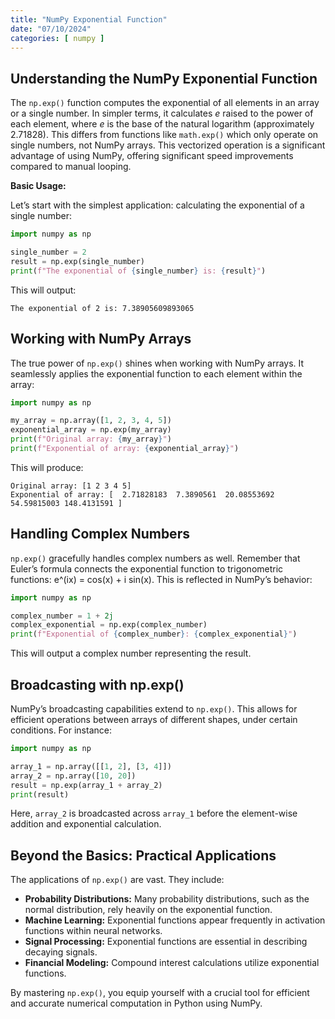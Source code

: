 ```yaml
---
title: "NumPy Exponential Function"
date: "07/10/2024"
categories: [ numpy ]
---
```


## Understanding the NumPy Exponential Function

The `np.exp()` function computes the exponential of all elements in an array or a single number. In simpler terms, it calculates *e* raised to the power of each element, where *e* is the base of the natural logarithm (approximately 2.71828).  This differs from functions like `math.exp()` which only operate on single numbers, not NumPy arrays.  This vectorized operation is a significant advantage of using NumPy, offering significant speed improvements compared to manual looping.

**Basic Usage:**

Let's start with the simplest application: calculating the exponential of a single number:

```python
import numpy as np

single_number = 2
result = np.exp(single_number)
print(f"The exponential of {single_number} is: {result}")
```

This will output:

```
The exponential of 2 is: 7.38905609893065
```

## Working with NumPy Arrays

The true power of `np.exp()` shines when working with NumPy arrays. It seamlessly applies the exponential function to each element within the array:

```python
import numpy as np

my_array = np.array([1, 2, 3, 4, 5])
exponential_array = np.exp(my_array)
print(f"Original array: {my_array}")
print(f"Exponential of array: {exponential_array}")
```

This will produce:

```
Original array: [1 2 3 4 5]
Exponential of array: [  2.71828183  7.3890561  20.08553692  54.59815003 148.4131591 ]
```

## Handling Complex Numbers

`np.exp()` gracefully handles complex numbers as well.  Remember that Euler's formula connects the exponential function to trigonometric functions:  e^(ix) = cos(x) + i sin(x). This is reflected in NumPy's behavior:

```python
import numpy as np

complex_number = 1 + 2j
complex_exponential = np.exp(complex_number)
print(f"Exponential of {complex_number}: {complex_exponential}")
```

This will output a complex number representing the result.

##  Broadcasting with np.exp()

NumPy's broadcasting capabilities extend to `np.exp()`. This allows for efficient operations between arrays of different shapes, under certain conditions.  For instance:


```python
import numpy as np

array_1 = np.array([[1, 2], [3, 4]])
array_2 = np.array([10, 20])
result = np.exp(array_1 + array_2)
print(result)
```

Here, `array_2` is broadcasted across `array_1` before the element-wise addition and exponential calculation.


##  Beyond the Basics:  Practical Applications


The applications of `np.exp()` are vast. They include:

* **Probability Distributions:**  Many probability distributions, such as the normal distribution, rely heavily on the exponential function.
* **Machine Learning:**  Exponential functions appear frequently in activation functions within neural networks.
* **Signal Processing:**  Exponential functions are essential in describing decaying signals.
* **Financial Modeling:**  Compound interest calculations utilize exponential functions.


By mastering `np.exp()`, you equip yourself with a crucial tool for efficient and accurate numerical computation in Python using NumPy.

